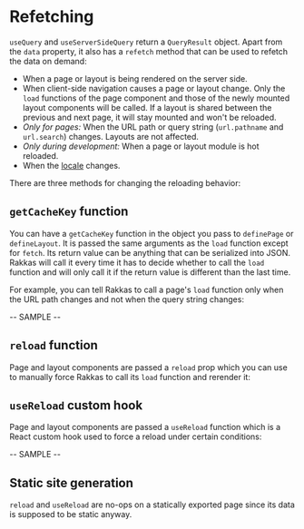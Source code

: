 
# Refetching

`useQuery` and `useServerSideQuery` return a `QueryResult` object. Apart from the `data` property, it also has a `refetch` method that can be used to refetch the data on demand:


<SampleViewer url="/examples/refetch" code={refetchExample} />

- When a page or layout is being rendered on the server side.
- When client-side navigation causes a page or layout change. Only the `load` functions of the page component and those of the newly mounted layout components will be called. If a layout is shared between the previous and next page, it will stay mounted and won't be reloaded.
- _Only for pages:_ When the URL path or query string (`url.pathname` and `url.search`) changes. Layouts are not affected.
- _Only during development:_ When a page or layout module is hot reloaded.
- When the [locale](/guide/localized-routes) changes.

There are three methods for changing the reloading behavior:

## `getCacheKey` function

You can have a `getCacheKey` function in the object you pass to `definePage` or `defineLayout`. It is passed the same arguments as the `load` function except for `fetch`. Its return value can be anything that can be serialized into JSON. Rakkas will call it every time it has to decide whether to call the `load` function and will only call it if the return value is different than the last time.

For example, you can tell Rakkas to call a page's `load` function only when the URL path changes and not when the query string changes:

-- SAMPLE --

## `reload` function

Page and layout components are passed a `reload` prop which you can use to manually force Rakkas to call its `load` function and rerender it:

## `useReload` custom hook

Page and layout components are passed a `useReload` function which is a React custom hook used to force a reload under certain conditions:

-- SAMPLE --

## Static site generation

`reload` and `useReload` are no-ops on a statically exported page since its data is supposed to be static anyway.
